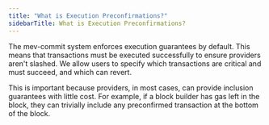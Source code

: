 ```yaml
---
title: "What is Execution Preconfirmations?"
sidebarTitle: What is Execution Preconfirmations?
---
```


The mev-commit system enforces execution guarantees by default. 
This means that transactions must be executed successfully to ensure providers aren't slashed. 
We allow users to specify which transactions are critical and must succeed, and which can revert.

This is important because providers, in most cases, can provide inclusion guarantees with little cost. 
For example, if a block builder has gas left in the block, they can trivially include any preconfirmed transaction at the bottom of the block. 

